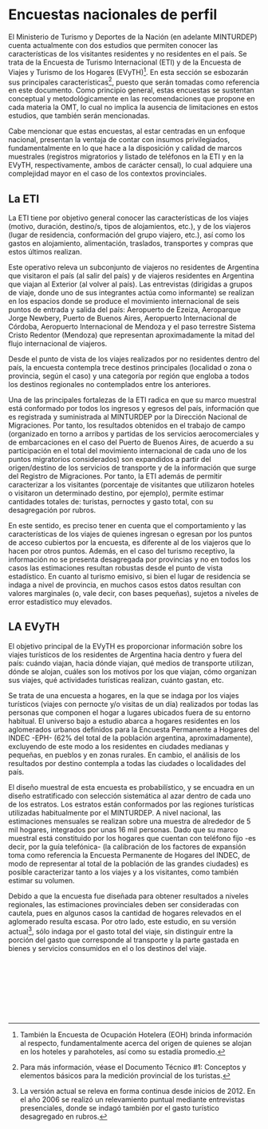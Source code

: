 # **Encuestas nacionales de perfil**

El Ministerio de Turismo y Deportes de la Nación (en adelante MINTURDEP) cuenta actualmente con dos estudios que permiten conocer las características de los visitantes residentes y no residentes en el país. Se trata de la Encuesta de Turismo Internacional (ETI) y de la Encuesta de Viajes y Turismo de los Hogares (EVyTH)[^encuestas_perfil-1]. En esta sección se esbozarán sus principales características[^encuestas_perfil-2], puesto que serán tomadas como referencia en este documento. Como principio general, estas encuestas se sustentan conceptual y metodológicamente en las recomendaciones que propone en cada materia la OMT, lo cual no implica la ausencia de limitaciones en estos estudios, que también serán mencionadas. 

[^encuestas_perfil-1]: También la Encuesta de Ocupación Hotelera (EOH) brinda información al respecto, fundamentalmente acerca del origen de quienes se alojan en los hoteles y parahoteles, así como su estadía promedio.

[^encuestas_perfil-2]: Para más información, véase el Documento Técnico \#1: Conceptos y elementos básicos para la medición provincial de los turistas.

Cabe mencionar que estas encuestas, al estar centradas en un enfoque nacional, presentan la ventaja de contar con insumos privilegiados, fundamentalmente en lo que hace a la disposición y calidad de marcos muestrales (registros migratorios y listado de teléfonos en la ETI y en la EVyTH, respectivamente, ambos de carácter censal), lo cual adquiere una complejidad mayor en el caso de los contextos provinciales.

## La ETI

La ETI tiene por objetivo general conocer las características de los viajes (motivo, duración, destino/s, tipos de alojamientos, etc.), y de los viajeros (lugar de residencia, conformación del grupo viajero, etc.), así como los gastos en alojamiento, alimentación, traslados, transportes y compras que estos últimos realizan.

Este operativo releva un subconjunto de viajeros no residentes de Argentina que visitaron el país (al salir del país) y de viajeros residentes en Argentina que viajan al Exterior (al volver al país). Las entrevistas (dirigidas a grupos de viaje, donde uno de sus integrantes actúa como informante) se realizan en los espacios donde se produce el movimiento internacional de seis puntos de entrada y salida del país: Aeropuerto de Ezeiza, Aeroparque Jorge Newbery, Puerto de Buenos Aires, Aeropuerto Internacional de Córdoba, Aeropuerto Internacional de Mendoza y el paso terrestre Sistema Cristo Redentor (Mendoza) que representan aproximadamente la mitad del flujo internacional de viajeros. 

Desde el punto de vista de los viajes realizados por no residentes dentro del país, la encuesta contempla trece destinos principales (localidad o zona o provincia, según el caso) y una categoría por región que engloba a todos los destinos regionales no contemplados entre los anteriores.

Una de las principales fortalezas de la ETI radica en que su marco muestral está conformado por todos los ingresos y egresos del país, información que es registrada y suministrada al MINTURDEP por la Dirección Nacional de Migraciones. Por tanto, los resultados obtenidos en el trabajo de campo (organizado en torno a arribos y partidas de los servicios aerocomerciales y de embarcaciones en el caso del Puerto de Buenos Aires, de acuerdo a su participación en el total del movimiento internacional de cada uno de los puntos migratorios considerados) son expandidos a partir del origen/destino de los servicios de transporte y de la información que surge del Registro de Migraciones. Por tanto, la ETI además de permitir caracterizar a los visitantes (porcentaje de visitantes que utilizaron hoteles o visitaron un determinado destino, por ejemplo), permite estimar cantidades totales de: turistas, pernoctes y gasto total, con su desagregación por rubros. 

En este sentido, es preciso tener en cuenta que el comportamiento y las características de los viajes de quienes ingresan o egresan por los puntos de acceso cubiertos por la encuesta, es diferente al de los viajeros que lo hacen por otros puntos. Además, en el caso del turismo receptivo, la información no se presenta desagregada por provincias y no en todos los casos las estimaciones resultan robustas desde el punto de vista estadístico. En cuanto al turismo emisivo, si bien el lugar de residencia se indaga a nivel de provincia, en muchos casos estos datos resultan con valores marginales (o, vale decir, con bases pequeñas), sujetos a niveles de error estadístico muy elevados.

## LA EVyTH

El objetivo principal de la EVyTH es proporcionar información sobre los viajes turísticos de los residentes de Argentina hacia dentro y fuera del país: cuándo viajan, hacia dónde viajan, qué medios de transporte utilizan, dónde se alojan, cuáles son los motivos por los que viajan, cómo organizan sus viajes, qué actividades turísticas realizan, cuánto gastan, etc.

Se trata de una encuesta a hogares, en la que se indaga por los viajes turísticos (viajes con pernocte y/o visitas de un día) realizados por todas las personas que componen el hogar a lugares ubicados fuera de su entorno habitual. El universo bajo a estudio abarca a hogares residentes en los aglomerados urbanos definidos para la Encuesta Permanente a Hogares del INDEC -EPH- (62% del total de la población argentina, aproximadamente), excluyendo de este modo a los residentes en ciudades medianas y pequeñas, en pueblos y en zonas rurales. En cambio, el análisis de los resultados por destino contempla a todas las ciudades o localidades del país.

El diseño muestral de esta encuesta es probabilístico, y se encuadra en un diseño estratificado con selección sistemática al azar dentro de cada uno de los estratos. Los estratos están conformados por las regiones turísticas utilizadas habitualmente por el MINTURDEP. A nivel nacional, las estimaciones mensuales se realizan sobre una muestra de alrededor de 5 mil hogares, integrados por unas 16 mil personas. Dado que su marco muestral está constituido por los hogares que cuentan con teléfono fijo -es decir, por la guía telefónica- (la calibración de los factores de expansión toma como referencia la Encuesta Permanente de Hogares del INDEC, de modo de representar al total de la población de las grandes ciudades) es posible caracterizar tanto a los viajes y a los visitantes, como también estimar su volumen.

Debido a que la encuesta fue diseñada para obtener resultados a niveles regionales, las estimaciones provinciales deben ser consideradas con cautela, pues en algunos casos la cantidad de hogares relevados en el aglomerado resulta escasa. Por otro lado, este estudio, en su versión actual[^encuestas_perfil-3], sólo indaga por el gasto total del viaje, sin distinguir entre la porción del gasto que corresponde al transporte y la parte gastada en bienes y servicios consumidos en el o los destinos del viaje.

[^encuestas_perfil-3]: La versión actual se releva en forma continua desde inicios de 2012. En el año 2006 se realizó un relevamiento puntual mediante entrevistas presenciales, donde se indagó también por el gasto turístico desagregado en rubros.

\
\
\

\

\
